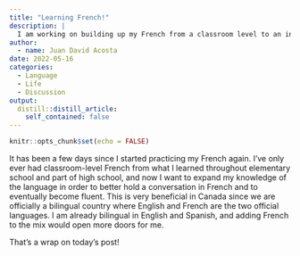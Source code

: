 ```yaml
---
title: "Learning French!"
description: |
  I am working on building up my French from a classroom level to an intermediate level.
author:
  - name: Juan David Acosta
date: 2022-05-16
categories:
  - Language
  - Life
  - Discussion
output:
  distill::distill_article:
    self_contained: false
---
```



```r
knitr::opts_chunk$set(echo = FALSE)
```

It has been a few days since I started practicing my French again. I've only ever had classroom-level French from what I learned throughout elementary school and part of high school, and now I want to expand my knowledge of the language in order to better hold a conversation in French and to eventually become fluent. This is very beneficial in Canada since we are officially a bilingual country where English and French are the two official languages. I am already bilingual in English and Spanish, and adding French to the mix would open more doors for me.

That's a wrap on today's post!
